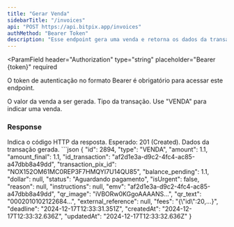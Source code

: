 ```yaml
---
title: "Gerar Venda"
sidebarTitle: "/invoices"
api: "POST https://api.bitpix.app/invoices"
authMethod: "Bearer Token"
description: "Esse endpoint gera uma venda e retorna os dados da transação."
---
```


<ParamField
  header="Authorization"
  type="string"
  placeholder="Bearer {token}"
  required
>
  O token de autenticação no formato Bearer é obrigatório para acessar este
  endpoint.
</ParamField>

<ParamField body="amount" type="number" placeholder="1.1" required>
  O valor da venda a ser gerada.
</ParamField>

<ParamField body="type" type="string" placeholder="VENDA" required>
  Tipo da transação. Use "VENDA" para indicar uma venda.
</ParamField>

### Response

<ResponseField name="status" type="number">
  Indica o código HTTP da resposta. Esperado: 201 (Created).
</ResponseField>

<ResponseField name="body" type="object">
  Dados da transação gerada.
  <Expandable title="Mostrar JSON de exemplo">
  ```json
  {
    "id": 2894,
    "type": "VENDA",
    "amount": 1.1,
    "amount_final": 1.1,
    "id_transaction": "af2d1e3a-d9c2-4fc4-ac85-a47dbb8a49dd",
    "transaction_pix_id": "NOX152OM61MC0REP3F7HMQYI7U14QU85",
    "balance_pending": 1.1,
    "dollar": null,
    "status": "Aguardando pagamento",
    "isUrgent": false,
    "reason": null,
    "instructions": null,
    "emv": "af2d1e3a-d9c2-4fc4-ac85-a47dbb8a49dd",
    "qr_image": "iVBORw0KGgoAAAANS...",
    "qr_text": "0002010102122684...",
    "external_reference": null,
    "fees": "{\"id\":20,...}",
    "deadline": "2024-12-17T12:33:31.351Z",
    "createdAt": "2024-12-17T12:33:32.636Z",
    "updatedAt": "2024-12-17T12:33:32.636Z"
  }
</Expandable> </ResponseField>
